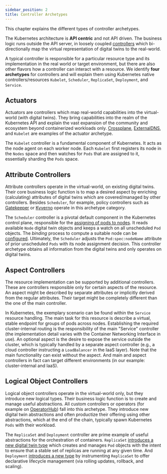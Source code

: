 ```yaml
---
sidebar_position: 2
title: Controller Archetypes
---
```


This chapter explains the different types of controller archetypes.

The Kubernetes architecture is **API centric** and not API driven. The business logic runs outside the API server, in loosely coupled [controllers](https://kubernetes.io/docs/concepts/architecture/controller/) which bi-directionally map the virtual representation of <Term>digital twins</Term> to the real-world.

A typical controller is responsible for a particular resource type and its implementation
in the real world or target environment, but there are also other flavors how a controller can interact with
a resource. We identify **four archetypes** for controllers and will explain them using Kubernetes native controllers/resources `Kubelet`, `Scheduler`, `ReplicaSet`, `Deployment`, and `Service`.

## Actuators

Actuators are controllers which map real-world capabilities into the virtual-world (with digital twins). They bring capabilities into the realm of the Kubernetes API and explain the vast expansion of the community and ecosystem beyond containerized workloads only. [Crossplane](https://www.crossplane.io/), [ExternalDNS](https://kubernetes-sigs.github.io/external-dns/latest/), and `Kubelet` are examples of the actuator archetype.

The `Kubelet` controller is a fundamental component of Kubernetes. It acts as the node agent on each worker node. Each `Kubelet` first registers its node in the `Nodes` space and then watches for `Pods` that are assigned to it, essentially sharding the `Pods` space.

<ApeiroFigure src="/control-planes/img/actuator.svg"
    alt="Actuators"
    caption="Actuators"
    width="100%"/>

## Attribute Controllers

Attribute controllers operate in the virtual-world, on existing digital twins. Their core business logic function is to map a desired aspect by enriching (calculating) attributes of digital twins which are covered/managed by other controllers.
Besides `Scheduler`, for example, policy controllers such as [Gatekeeper](https://open-policy-agent.github.io/gatekeeper/website/) or [Kyverno](https://kyverno.io/) operate in this archetype category.

The `Scheduler` controller is a pivotal default component in the Kubernetes control plane, responsible for the [assigning of pods to nodes](https://kubernetes.io/docs/concepts/scheduling-eviction/assign-pod-node/). It reads available `Node` digital twin objects and keeps a watch on all unscheduled `Pod` objects. The *binding* process to compute a suitable node can be [configured](https://kubernetes.io/docs/concepts/scheduling-eviction/kube-scheduler/).
Ultimately, the `Scheduler` adjusts the `Pod:spec:nodeName` attribute of prior unscheduled `Pods` with its node assignment decision. This controller archetype obtains all information from the digital twins and only operates on digital twins.

<ApeiroFigure src="/control-planes/img/attribute.svg"
    alt="Attributes"
    caption="Attributes"
    width="100%"/>

## Aspect Controllers

The resource implementation can be supported by additional controllers. These are controllers responsible only for certain aspects of the resource. An aspect might be described by separate attributes or implicitly derived from the regular attributes. Their target might be completely different than the one of the main controller.

In Kubernetes, the exemplary scenario can be found within the `Service` resource handling. The main task for this resource is describe a virtual, stable endpoint for groups of pods across nodes. Establishing the required cluster-internal routing is the responsibility of the main "Service" controller (the implementation detail varies with the Container Networking Interface in use). An optional aspect is the desire to expose the service outside the cluster, which is typically handled by a separate aspect controller (e.g., a cloud controller instructing a `LoadBalancer` in the IaaS layer). Note that the main functionality can exist without the aspect. And main and aspect controllers in fact can target different environments (in our example: cluster-internal and IaaS).

<ApeiroFigure src="/control-planes/img/aspect2.svg"
    alt="Aspects"
    caption="Aspects"
    width="100%"/>

## Logical Object Controllers

Logical object controllers operate in the virtual-world only, but they introduce new logical types. Their business logic function is to create and manage useful abstractions. All custom controllers or operators (for example on [OperatorHub](https://operatorhub.io)) fall into this archetype.
They introduce new digital twin abstractions and often productize their offering using other abstractions, which at the end of the chain, typically spawn Kubernetes `Pods` with their workload.

The `ReplicaSet` and `Deployment` controller are prime example of useful abstractions for the orchestration of containers. `ReplicaSet` [introduces a new digital twin type](https://kubernetes.io/docs/concepts/workloads/controllers/replicaset/) which creates and manages `Pod` objects with the intent to ensure that a stable set of replicas are running at any given time. And `Deployment` [introduces a new type](https://kubernetes.io/docs/concepts/workloads/controllers/deployment/) by instrumenting `ReplicaSet` to offer declarative lifecycle management (via rolling updates, rollback, and scaling).
<ApeiroFigure src="/control-planes/img/abstract.svg"
    alt="Abstractions"
    caption="Abstractions"
    width="100%"/>